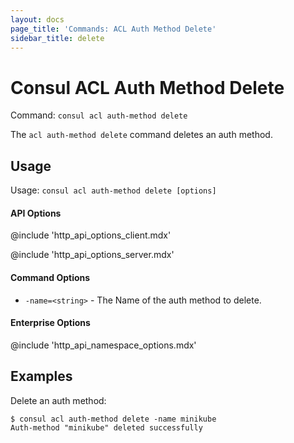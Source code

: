 ```yaml
---
layout: docs
page_title: 'Commands: ACL Auth Method Delete'
sidebar_title: delete
---
```


# Consul ACL Auth Method Delete

Command: `consul acl auth-method delete`

The `acl auth-method delete` command deletes an auth method.

## Usage

Usage: `consul acl auth-method delete [options]`

#### API Options

@include 'http_api_options_client.mdx'

@include 'http_api_options_server.mdx'

#### Command Options

- `-name=<string>` - The Name of the auth method to delete.

#### Enterprise Options

@include 'http_api_namespace_options.mdx'

## Examples

Delete an auth method:

```shell-session
$ consul acl auth-method delete -name minikube
Auth-method "minikube" deleted successfully
```
